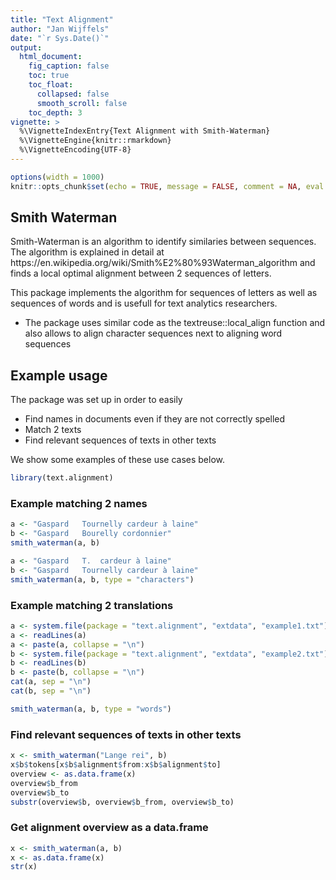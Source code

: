 ```yaml
---
title: "Text Alignment"
author: "Jan Wijffels"
date: "`r Sys.Date()`"
output:
  html_document:
    fig_caption: false
    toc: true
    toc_float:
      collapsed: false
      smooth_scroll: false
    toc_depth: 3
vignette: >
  %\VignetteIndexEntry{Text Alignment with Smith-Waterman}
  %\VignetteEngine{knitr::rmarkdown}
  %\VignetteEncoding{UTF-8}
---
```



```r
options(width = 1000)
knitr::opts_chunk$set(echo = TRUE, message = FALSE, comment = NA, eval = TRUE)
```

## Smith Waterman

Smith-Waterman is an algorithm to identify similaries between sequences. The algorithm is explained in detail at https://en.wikipedia.org/wiki/Smith%E2%80%93Waterman_algorithm and finds a local optimal alignment between 2 sequences of letters.

This package implements the algorithm for sequences of letters as well as sequences of words and is usefull for text analytics researchers.

- The package uses similar code as the textreuse::local_align function and also allows to align character sequences next to aligning word sequences

## Example usage

The package was set up in order to easily

- Find names in documents even if they are not correctly spelled
- Match 2 texts
- Find relevant sequences of texts in other texts

We show some examples of these use cases below.

```r
library(text.alignment)
```

### Example matching 2 names 

```r
a <- "Gaspard	Tournelly cardeur à laine"
b <- "Gaspard	Bourelly cordonnier"
smith_waterman(a, b)

a <- "Gaspard	T.	cardeur à laine"
b <- "Gaspard	Tournelly cardeur à laine"
smith_waterman(a, b, type = "characters")
```

### Example matching 2 translations

```r
a <- system.file(package = "text.alignment", "extdata", "example1.txt")
a <- readLines(a)
a <- paste(a, collapse = "\n")
b <- system.file(package = "text.alignment", "extdata", "example2.txt")
b <- readLines(b)
b <- paste(b, collapse = "\n")
cat(a, sep = "\n")
cat(b, sep = "\n")
```

```r
smith_waterman(a, b, type = "words")
```

### Find relevant sequences of texts in other texts

```r
x <- smith_waterman("Lange rei", b)
x$b$tokens[x$b$alignment$from:x$b$alignment$to]
overview <- as.data.frame(x)
overview$b_from
overview$b_to
substr(overview$b, overview$b_from, overview$b_to)
```

### Get alignment overview as a data.frame

```r
x <- smith_waterman(a, b)
x <- as.data.frame(x)
str(x)
```
